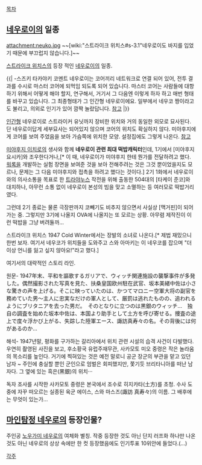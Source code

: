 [[목차]]

== [[네우로이]]의 일종 ==

attachment:neuko.jpg
~~[wiki:"스트라이크 위치스#s-3.1"네우로이도 바지를 입었기 때문에 부끄럽지 않습니다.]~~

[[스트라이크 위치스]]의 등장 적인 [[네우로이]]의 일종.

{{|
-스즈키 타카야키 코멘트
네우로이는 코어끼리 네트워크로 연결 되어 있어, 전투 결과를 수시로 마스터 코어에 되먹임 되도록 되어 있습니다.
마스터 코어는 사람들에 대항하기 위해서 어떻게 해야 할지, 연구해서, 거기서 그 다음엔 이렇게 하자 하고 매번 형태를 바꾸고 있습니다.
그 최종형태가 그 인간형 네우로이에요.
일부에서 네우코 짱이라고도 불리고, 의외로 인기가 있어 깜짝 놀랐답니다. 
[http://ei-nyong.egloos.com/2188908 참고]
|}}

[[인간]]형 네우로이로 스트라이커 유닛까지 장비한 위치와 거의 동일한 외모로 묘사된다. 단 네우로이답게 세부묘사는 되어있지 않으며 코어의 위치도 확실하지 않다. 미아후지에게 코어를 보여 주었음을 보아 가슴쪽에 위치한 모양. 설정집에도 그렇게 나온다.  [http://kgm84.egloos.com/2999913 참고]

[[미야후지 이치로]]의 생사와 함께 '''네우로이 관련 최대 떡밥캐릭터'''인데, 1기에서 [미야후지 요시카]와 조우한다거나,[* 이 때, 네우로이가 미야후지 한테 뭔가를 전달하려고 했다. [[워록]]을 개발하는 실험 장면을 보여준 것을 보아 전해주려는 것은 그것 뿐이었을지도 모르나, 문제는 그 다음 미야후지와 접촉을 하려고 했다는 것이다.] 2기 1화에서 네우로이와의 의사소통을 목표로 한 [[트라야누스]] 작전을 위해 출동한 504대의 [타케이 준코]와 대치하나, 아무런 소통 없이 네우로이 본성의 빔을 맞고 소멸하는 등 여러모로 떡밥거리였다.

그런데 2기 종료는 물론 극장판까지 코빼기도 비추지 않으면서 사실상 [맥거핀]이 되어가는 중. 그렇지만 3기에 나올지 OVA에 나올지는 또 모르는 상황. 아무렴 제작진이 이런 떡밥을 그냥 버려둘까…

스트라이크 위치스 1947 Cold Winter에서는 장발의 소녀로 나온다.[* 제법 재밌으니 한번 보자. 여기서 네우코가 위치들을 도와주고 스와 아마키는 이 네우코를 잡으며 "더 이상 언니를 잃고 싶지 않아요!"라고 했다.]  

여기서의 대략적인 스토리 라인.

원문-
1947年末、平和を謳歌するガリアで、ウィッチ関連施設の襲撃事件が多発した。偶然撮影された写真を見た、扶桑皇国欧州駐在武官、坂本美緒中佐は小さな驚きの声を上げる。そこに映っていたのは、かつてマロニー空軍大将の副官を務めていた男～主人に忠実なだけの軍人として、厳罰は逃れたものの、追われるようにブリタニアを去った男だ。　そのとなりに立つのは黒銀のウィッチ…　独自の調査を始めた坂本中佐は、本国より助手として土方を呼び寄せる。捜査の途上で度々浮かび上がる、失踪した陸軍エース、諏訪真寿々の名。その背後には何があるのか…

해석-
1947년말, 평화를 구가하는 갈리아에서 위치 관련 시설의 습격 사건이 다발했다. 우연히 촬영된 사진을 보고, 후소황국 유럽주재무관, 사카모토 미오 중령은 작은 놀라움의 목소리를 높인다. 거기에 찍혀있는 것은 예전 말로니 공군 장군의 부관을 맡고 있던 남자 ~ 주인에 충실할 뿐인 군인으로 엄벌은 회피했지만, 쫓기듯 브리타니아를 떠난 남자다. 그 옆에 있는 흑은(黑銀)의 위치···

독자 조사를 시작한 사카모토 중령은 본국에서 ​​조수로 히지카타(土方)를 초청. 수사 도중에 자꾸 떠오르는 실종된 육군 에이스, 스와 마스즈(諏訪 真寿々)의 이름. 그 배후에는 무엇이 있는가…


== [[마인탐정 네우로]]의 등장인물? ==
주인공 [[노우가미 네우로]]의 여체화 별칭. 작중 등장한 것도 아닌 단지 러프화 하나만 나온 것도 아닌 네우로의 상상 속에만 한 컷 등장했음에도 인기투표 10위안에 들었다.(...)



[[각주]]
